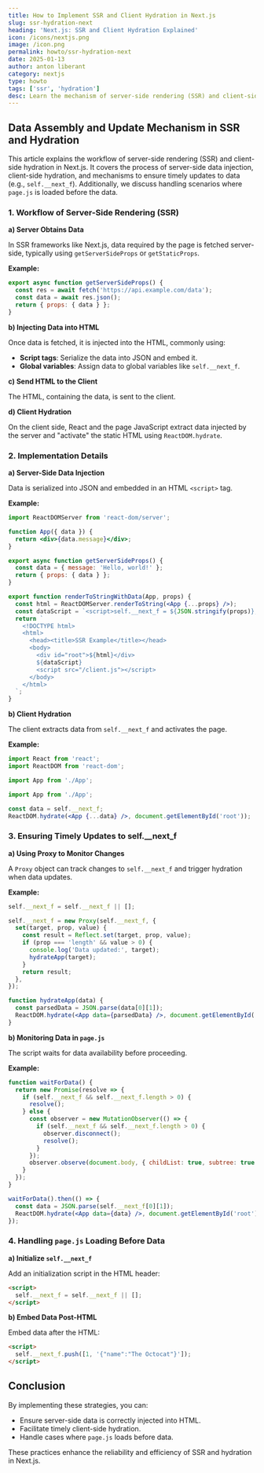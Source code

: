 ```yaml
---
title: How to Implement SSR and Client Hydration in Next.js
slug: ssr-hydration-next
heading: 'Next.js: SSR and Client Hydration Explained'
icon: /icons/nextjs.png
image: /icon.png
permalink: howto/ssr-hydration-next
date: 2025-01-13
author: anton liberant
category: nextjs
type: howto
tags: ['ssr', 'hydration']
desc: Learn the mechanism of server-side rendering (SSR) and client-side hydration in Next.js, ensuring seamless data injection and updates for efficient page rendering.
---
```


## Data Assembly and Update Mechanism in SSR and Hydration

This article explains the workflow of server-side rendering (SSR) and client-side hydration in Next.js. It covers the process of server-side data injection, client-side hydration, and mechanisms to ensure timely updates to data (e.g., `self.__next_f`). Additionally, we discuss handling scenarios where `page.js` is loaded before the data.

### 1. Workflow of Server-Side Rendering (SSR)

**a) Server Obtains Data**

In SSR frameworks like Next.js, data required by the page is fetched server-side, typically using `getServerSideProps` or `getStaticProps`.

**Example:**

```jsx
export async function getServerSideProps() {
  const res = await fetch('https://api.example.com/data');
  const data = await res.json();
  return { props: { data } };
}
```

**b) Injecting Data into HTML**

Once data is fetched, it is injected into the HTML, commonly using:

- **Script tags**: Serialize the data into JSON and embed it.
- **Global variables**: Assign data to global variables like `self.__next_f`.

**c) Send HTML to the Client**

The HTML, containing the data, is sent to the client.

**d) Client Hydration**

On the client side, React and the page JavaScript extract data injected by the server and "activate" the static HTML using `ReactDOM.hydrate`.

### 2. Implementation Details

**a) Server-Side Data Injection**

Data is serialized into JSON and embedded in an HTML `<script>` tag.

**Example:**

```jsx
import ReactDOMServer from 'react-dom/server';

function App({ data }) {
  return <div>{data.message}</div>;
}

export async function getServerSideProps() {
  const data = { message: 'Hello, world!' };
  return { props: { data } };
}

export function renderToStringWithData(App, props) {
  const html = ReactDOMServer.renderToString(<App {...props} />);
  const dataScript = `<script>self.__next_f = ${JSON.stringify(props)};</script>`;
  return `
    <!DOCTYPE html>
    <html>
      <head><title>SSR Example</title></head>
      <body>
        <div id="root">${html}</div>
        ${dataScript}
        <script src="/client.js"></script>
      </body>
    </html>
  `;
}
```

**b) Client Hydration**

The client extracts data from `self.__next_f` and activates the page.

**Example:**

```jsx
import React from 'react';
import ReactDOM from 'react-dom';

import App from './App';

import App from './App';

const data = self.__next_f;
ReactDOM.hydrate(<App {...data} />, document.getElementById('root'));
```

### 3. Ensuring Timely Updates to self.\_\_next_f

**a) Using Proxy to Monitor Changes**

A `Proxy` object can track changes to `self.__next_f` and trigger hydration when data updates.

**Example:**

```jsx
self.__next_f = self.__next_f || [];

self.__next_f = new Proxy(self.__next_f, {
  set(target, prop, value) {
    const result = Reflect.set(target, prop, value);
    if (prop === 'length' && value > 0) {
      console.log('Data updated:', target);
      hydrateApp(target);
    }
    return result;
  },
});

function hydrateApp(data) {
  const parsedData = JSON.parse(data[0][1]);
  ReactDOM.hydrate(<App data={parsedData} />, document.getElementById('root'));
}
```

**b) Monitoring Data in `page.js`**

The script waits for data availability before proceeding.

**Example:**

```jsx
function waitForData() {
  return new Promise(resolve => {
    if (self.__next_f && self.__next_f.length > 0) {
      resolve();
    } else {
      const observer = new MutationObserver(() => {
        if (self.__next_f && self.__next_f.length > 0) {
          observer.disconnect();
          resolve();
        }
      });
      observer.observe(document.body, { childList: true, subtree: true });
    }
  });
}

waitForData().then(() => {
  const data = JSON.parse(self.__next_f[0][1]);
  ReactDOM.hydrate(<App data={data} />, document.getElementById('root'));
});
```

### 4. Handling `page.js` Loading Before Data

**a) Initialize `self.__next_f`**

Add an initialization script in the HTML header:

```html
<script>
  self.__next_f = self.__next_f || [];
</script>
```

**b) Embed Data Post-HTML**

Embed data after the HTML:

```html
<script>
  self.__next_f.push([1, '{"name":"The Octocat"}']);
</script>
```

## Conclusion

By implementing these strategies, you can:

- Ensure server-side data is correctly injected into HTML.
- Facilitate timely client-side hydration.
- Handle cases where `page.js` loads before data.

These practices enhance the reliability and efficiency of SSR and hydration in Next.js.
